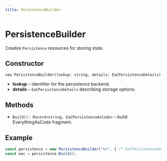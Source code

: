 ```yaml
---
title: PersistenceBuilder
---
```


# PersistenceBuilder

Creates `Persistence` resources for storing state.

## Constructor

`new PersistenceBuilder(lookup: string, details: EaCPersistenceDetails)`

- **lookup** – identifier for the persistence backend.
- **details** – `EaCPersistenceDetails` describing storage options.

## Methods

- `Build(): Record<string, EaCPersistenceAsCode>` – build EverythingAsCode fragment.

## Example

```ts
const persistence = new PersistenceBuilder("kv", { /* EaCPersistenceDetails */ });
const eac = persistence.Build();
```
